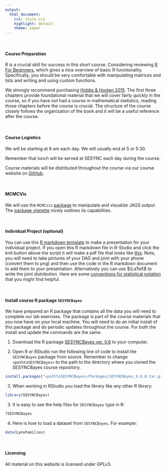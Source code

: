 ```yaml
---
output:
  html_document:
    css: style.css
    highlight: default
    theme: paper
---
```


<br>

#### **Course Preparation**

R is a crucial skill for success in this short course. Considering reviewing [R For Beginners](https://cran.r-project.org/doc/contrib/Paradis-rdebuts_en.pdf), which gives a nice overview of basic R functionality. Specifically, you should be very comfortable with manipulating matrices and lists and writing and using custom functions.

We strongly recommend purchasing [Hobbs & Hooten 2015](https://www.amazon.com/Bayesian-Models-Statistical-Primer-Ecologists/dp/0691159289). The first three chapters provide foundational material that we will cover fairly quickly in the course, so if you have not had a course in mathematical statistics, reading those chapters before the course is crucial. The structure of the course closely follows the organization of the book and it will be a useful reference after the course.

<br>

#### **Course Logistics**

We will be starting at 9 am each day. We will usually end at 5 or 5:30.  

Remember that lunch will be served at SESYNC each day during the course.

Course materials will be distributed throughout the course via our course website on [GitHub](https://cchecastaldo.github.io/BayesianShortCourse/Syllabus.html).

<br>

#### **MCMCVis**

We will use the `MCMCvis` [package](https://cran.r-project.org/web/packages/MCMCvis/index.html) to manipulate and visualize JAGS output. The [package vignette](https://cran.r-project.org/web/packages/MCMCvis/vignettes/MCMCvis.html) nicely outlines its capabilities. 

<br>

#### **Individual Project (optional)**

You can use this [R markdown template](content/presentation/PresentationTemplate.Rmd) to make a presentation for your individual project. If you open this R markdown file in R-Studio and click the knit button above the script it will make a pdf file that looks like [this](content/presentation/PresentationTemplate.pdf). Note, you will need to take pictures of your DAG and joint with your phone (convert them to png) and then use the code in the R markdown document to add them to your presentation. Alternatively you can use $\LaTeX$ to write the joint distribution. Here are some [conventions for statistical notation](content/presentation/ConventionsForNotation.html) that you might find helpful. 

<br>

#### **Install course R package `SESYNCBayes`**

We have prepared an R package that contains all the data you will need to complete our lab exercises.  The package is part of the course materials that you now have on your local machine. You will need to do an initial install of this package and do periodic updates throughout the course. For both the install and update the commands are the same.

1. Download the R package [SESYNCBayes ver. 0.6](content/package/SESYNCBayes_0.6.0.tar.gz) to your computer.

2. Open R or RStudio run the following line of code to install the `SESYNCBayes` package from source. Remember to change `<pathtoSESYNCBayes>` to the path to the directory where you cloned the SESYNCBayes course repository.

``` r
install.packages("<pathtoSESYNCBayes>/Packages/SESYNCBayes_0.6.0.tar.gz", repos = NULL, type = "source")
```

3. When working in RStudio you load the library like any other R library:

``` r
library(SESYNCBayes)
```
    
3.  It is easy to see the help files for `SESYNCBayes` type in R:

``` r
?SESYNCBayes
```
    
4.  Here is how to load a dataset from `SESYNCBayes`. For example:

``` r
data(LynxFamilies)
```

<br>

#### **Licensing**

All material on this website is licensed under GPLv3.
